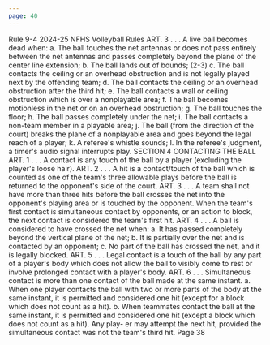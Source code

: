 ```yaml
---
page: 40
---
```


Rule 9-4 2024-25 NFHS Volleyball Rules ART. 3 . . . A live ball becomes dead when: a. The ball touches the net antennas or does not pass entirely between the net antennas and passes completely beyond the plane of the center line extension; b. The ball lands out of bounds; (2-3) c. The ball contacts the ceiling or an overhead obstruction and is not legally played next by the offending team; d. The ball contacts the ceiling or an overhead obstruction after the third hit; e. The ball contacts a wall or ceiling obstruction which is over a nonplayable area; f. The ball becomes motionless in the net or on an overhead obstruction; g. The ball touches the floor; h. The ball passes completely under the net; i. The ball contacts a non-team member in a playable area; j. The ball (from the direction of the court) breaks the plane of a nonplayable area and goes beyond the legal reach of a player; k. A referee's whistle sounds; l. In the referee's judgment, a timer's audio signal interrupts play. SECTION 4 CONTACTING THE BALL ART. 1 . . . A contact is any touch of the ball by a player (excluding the player's loose hair). ART. 2 . . . A hit is a contact/touch of the ball which is counted as one of the team's three allowable plays before the ball is returned to the opponent's side of the court. ART. 3 . . . A team shall not have more than three hits before the ball crosses the net into the opponent's playing area or is touched by the opponent. When the team's first contact is simultaneous contact by opponents, or an action to block, the next contact is considered the team's first hit. ART. 4 . . . A ball is considered to have crossed the net when: a. It has passed completely beyond the vertical plane of the net; b. It is partially over the net and is contacted by an opponent; c. No part of the ball has crossed the net, and it is legally blocked. ART. 5 . . . Legal contact is a touch of the ball by any part of a player's body which does not allow the ball to visibly come to rest or involve prolonged contact with a player's body. ART. 6 . . . Simultaneous contact is more than one contact of the ball made at the same instant. a. When one player contacts the ball with two or more parts of the body at the same instant, it is permitted and considered one hit (except for a block which does not count as a hit). b. When teammates contact the ball at the same instant, it is permitted and considered one hit (except a block which does not count as a hit). Any play- er may attempt the next hit, provided the simultaneous contact was not the team's third hit. Page 38
